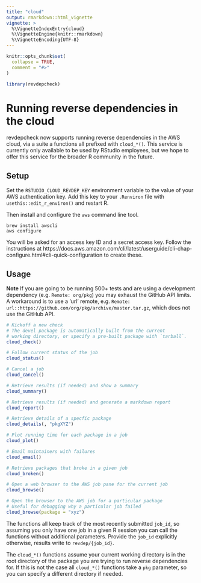 ```yaml
---
title: "cloud"
output: rmarkdown::html_vignette
vignette: >
  %\VignetteIndexEntry{cloud}
  %\VignetteEngine{knitr::rmarkdown}
  %\VignetteEncoding{UTF-8}
---
```


```r
knitr::opts_chunk$set(
  collapse = TRUE,
  comment = "#>"
)
```

```r
library(revdepcheck)
```

# Running reverse dependencies in the cloud

revdepcheck now supports running reverse dependencies in the AWS cloud, via a suite a functions all prefixed with `cloud_*()`.
This service is currently only available to be used by RStudio employees, but we hope to offer this service for the broader R community in the future.

## Setup

Set the `RSTUDIO_CLOUD_REVDEP_KEY` environment variable to the value of your AWS authentication key.
Add this key to your `.Renviron` file with `usethis::edit_r_environ()` and restart R.

Then install and configure the `aws` command line tool.

```shell
brew install awscli
aws configure
```
You will be asked for an access key ID and a secret access key. Follow the instructions at https://docs.aws.amazon.com/cli/latest/userguide/cli-chap-configure.html#cli-quick-configuration to create these.

## Usage

**Note** If you are going to be running 500+ tests and are using a development dependency (e.g. `Remote: org/pkg`) you may exhaust the GitHub API limits. A workaround is to use a 'url' remote, e.g. `Remote: url::https://github.com/org/pkg/archive/master.tar.gz`, which does not use the GitHub API.

```r
# Kickoff a new check
# The devel package is automatically built from the current
# working directory, or specify a pre-built package with `tarball`.
cloud_check()

# Follow current status of the job
cloud_status()

# Cancel a job
cloud_cancel()

# Retrieve results (if needed) and show a summary
cloud_summary()

# Retrieve results (if needed) and generate a markdown report
cloud_report()

# Retrieve details of a specfic package
cloud_details(, "pkgXYZ")

# Plot running time for each package in a job
cloud_plot()

# Email maintainers with failures
cloud_email()

# Retrieve packages that broke in a given job
cloud_broken()

# Open a web browser to the AWS job pane for the current job
cloud_browse()

# Open the browser to the AWS job for a particular package
# Useful for debugging why a particular job failed
cloud_browse(package = "xyz")
```

The functions all keep track of the most recently submitted `job_id`, so assuming you only have one job in a given R session you can call the functions without additional parameters.
Provide the `job_id` explicitly otherwise, results write to `revdep/{job_id}`.

The `cloud_*()` functions assume your current working directory is in the root directory of the package you are trying to run reverse dependencies for.
If this is not the case all `cloud_*()` functions take a `pkg` parameter, so you can specify a different directory if needed.
